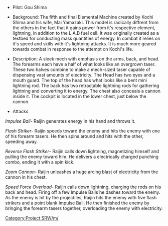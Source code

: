 *Pilot: Gou Shima

*Background: The fifth and final Elemental Machine created by Kochi Shima and his wife, Mai Yamazaki. This model is radically diffrent from the others in the fact that it gains power from it's respective element, lightning, in addition to the L.A.B fuel cell. It was originally created as a testbed for conducting mass quantities of energy. In combat it relies on it's speed and skills with it's lightning attacks. It is much more geared towards combat in response to the attempt on Kochi's life.

*Description: A sleek mech with emphasis on the arms, back, and head. The forearms each have a half of what looks like an overgrown taser. These two halves combine to make a mech-sized taser capable of dispensing vast amounts of electricity. The Head has two eyes and a mouth guard. The top of the head has what looks like a bent mini lightning rod. The back has two retractable lightning rods for gathering lightning and converting it to energy. The chest also conceals a cannon inside it. The cockpit is located in the lower chest, just below the cannon.

*Attacks 
''Impulse Ball''- Raijin generates energy in his hand and throws it.

''Flash Striker''- Raijin speeds toward the enemy and hits the enemy with one of his forearm tasers. He then spins around and hits with the other, speeding away.

''Reverse Flash Striker''- Raijin calls down lightning, magnetizing himself and pulling the enemy toward him. He delivers a electrically charged punching combo, ending it with a spin kick.

''Zoom Cannon''- Raijin unleashes a huge arcing blast of electricity from the cannon in his chest.

''Speed Force Overload''- Raijin calls down lightning, charging the rods on his back and head. Firing off a few Impulse Balls he dashes toward the enemy. As the enemy is hit by the projectiles, Raijin hits the enemy with five flash strikers and a point blank Impulse Ball. He then finished the enemy by bringing the forearm tasers together, overloading the enemy with electricity.

[[Category:Project SRW/m/]]